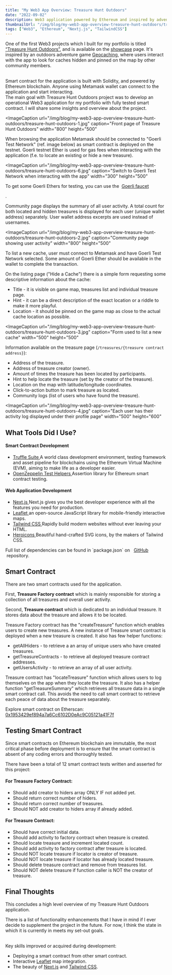 ```yaml
---
title: "My Web3 App Overview: Treasure Hunt Outdoors"
date: "2022-09-02"
description: Web3 application powered by Ethereum and inspired by adventure game Geocaching, where community can look for caches pinned on the game map or create new challanges for other adventure enthusiasts.
thumbnailUrl: "/img/blog/my-web3-app-overview-treasure-hunt-outdoors/treasure-hunt-outdoors-1.jpg"
tags: ["Web3", "Ethereum", "Nextj.js", "TailwindCSS"]
---
```


One of the first Web3 projects which I built for my portfolio is titled [“Treasure Hunt Outdoors”](https://treasure-hunt-outdoors.dovydas.io), and is available on the [showcase](/showcase) page.
It's inspired by an outdoors adventure game <a href="https://www.geocaching.com" target="_blank">Geocaching</a>, where users interact with the app to look for caches hidden and pinned on the map by other community members.

<br />
Smart contract for the application is built with Solidity, and powered by Ethereum
blockchain. Anyone using Metamask wallet can connect to the application and start
interacting.

<br />
The main goal with Treasure Hunt Outdoors project was to develop an operational Web3
application for my portfolio with fully tested smart contract. I will share some
insights and overview about the project.

<ImageCaption
  url="/img/blog/my-web3-app-overview-treasure-hunt-outdoors/treasure-hunt-outdoors-1.jpg"
  caption="Front page of Treasure Hunt Outdoors"
  width="800"
  height="500"
></ImageCaption>

When browsing the application Metamask should be connected to "Goerli Test Network" (ref. image below) as smart contract is deployed on the testnet.
Goerli testnet Ether is used for gas fees when interacting with the application
(f.e. to locate an existing or hide a new treasure).

<ImageCaption
  url="/img/blog/my-web3-app-overview-treasure-hunt-outdoors/treasure-hunt-outdoors-6.jpg"
  caption="Switch to Goerli Test Network when interacting with the app"
  width="300"
  height="500"
></ImageCaption>

<InformationalText>
  To get some Goerli Ethers for testing, you can use the&nbsp;
  <a href="https://goerli-faucet.pk910.de" target="_blank">
    Goerli faucet
  </a>
  <p>.</p>
</InformationalText>

Community page displays the summary of all user activity.
A total count for both located and hidden treasures is displayed for each user (unique wallet address) separately.
User wallet address excerpts are used instead of usernames.

<ImageCaption
  url="/img/blog/my-web3-app-overview-treasure-hunt-outdoors/treasure-hunt-outdoors-2.jpg"
  caption="Community page showing user activity"
  width="800"
  height="500"
></ImageCaption>

To list a new cache, user must connect to Metamask and have Goerli Test Network selected. Some amount of Goerli Ether should be available in the wallet to complete the transaction.

On the listing page ("Hide a Cache") there is a simple form requesting some descriptive information about the cache:

- Title - it is visible on game map, treasures list and individual treasure page.
- Hint - it can be a direct description of the exact location or a riddle to make it more playful.
- Location - it should be pinned on the game map as close to the actual cache location as possible.

<ImageCaption
  url="/img/blog/my-web3-app-overview-treasure-hunt-outdoors/treasure-hunt-outdoors-3.jpg"
  caption="Form used to list a new cache"
  width="500"
  height="500"
></ImageCaption>

Information available on the treasure page (`/treasures/{treasure contract address}`):

- Address of the treasure.
- Address of treasure creator (owner).
- Amount of times the treasure has been located by participants.
- Hint to help locate the treasure (set by the creator of the treasure).
- Location on the map with latitude/longitude coordinates.
- Click-to-action button to mark treasure as located.
- Community logs (list of users who have found the treasure).

<ImageCaption
  url="/img/blog/my-web3-app-overview-treasure-hunt-outdoors/treasure-hunt-outdoors-4.jpg"
  caption="Each user has their activity log displayed under their profile page"
  width="500"
  height="600"
></ImageCaption>

## What Tools Did I Use?

#### Smart Contract Development

- <a href="https://trufflesuite.com" target="_blank">
    Truffle Suite
  </a>
  A world class development environment, testing framework and asset pipeline for
  blockchains using the Ethereum Virtual Machine (EVM), aiming to make life as a
  developer easier.

- <a href="https://docs.openzeppelin.com/test-helpers" target="_blank">
    OpenZeppelin Test Helpers
  </a>
  Assertion library for Ethereum smart contract testing.

#### Web Application Development

- <a href="https://nextjs.org/" target="_blank">
    Next.js
  </a>
  Next.js gives you the best developer experience with all the features you need
  for production.

- <a href="https://leafletjs.com" target="_blank">
    Leaflet
  </a>
  an open-source JavaScript library for mobile-friendly interactive maps.

- <a href="https://tailwindcss.com" target="_blank">
    Tailwind CSS
  </a>
  Rapidly build modern websites without ever leaving your HTML.

- <a href="https://heroicons.com" target="_blank">
    Heroicons
  </a>
  Beautiful hand-crafted SVG icons, by the makers of Tailwind CSS.

<InformationalText>
  Full list of dependencies can be found in `package.json` on
  &nbsp;
  <a href="https://github.com/dovydinho/treasure-hunt-outdoors" target="_blank">
    GitHub
  </a>
  &nbsp;repository.
</InformationalText>

## Smart Contract

There are two smart contracts used for the application.

First, **Treasure Factory contract** which is mainly responsible for storing a collection of all treasures and overall user activity.

Second, **Treasure contract** which is dedicated to an individual treasure. It stores data about the treasure and allows it to be located.

Treasure Factory contract has the "createTreasure" function which enables users to create new treasures.
A new instance of Treasure smart contract is deployed when a new treasure is created.
It also has few helper functions:

- getAllHiders - to retrieve a an array of unique users who have created treasures.
- getTreasureContracts - to retrieve all deployed treasure contract addresses.
- getUsersActivity - to retrieve an array of all user activity.

Treasure contract has "locateTreasure" function which allows users to log themselves on the app when they locate the treasure.
It also has a helper function "getTreasureSummary" which retrieves all treasure data in a single smart contract call.
This avoids the need to call smart contract to retrieve each peace of data about the treasure separately.

<InformationalText>
  Explore smart contract on Etherscan:&nbsp;
  <a
    href="https://goerli.etherscan.io/address/0x1953429ef894a7a6Cc6102D0eAc9C05121a41F7f"
    target="_blank"
  >
    0x1953429ef894a7a6Cc6102D0eAc9C05121a41F7f
  </a>
</InformationalText>

## Testing Smart Contract

Since smart contracts on Ethereum blockchain are immutable, the most critical phase before deployment is to ensure that the smart contract is absent of any coding errors and thoroughly tested.

There have been a total of 12 smart contract tests written and asserted for this project:

#### For Treasure Factory Contract:

- Should add creator to hiders array ONLY IF not added yet.
- Should return correct number of hiders.
- Should return correct number of treasures.
- Should NOT add creator to hiders array if already added.

#### For Treasure Contract:

- Should have correct initial data.
- Should add activity to factory contract when treasure is created.
- Should locate treasure and increment located count.
- Should add activity to factory contract after treasure is located.
- Should NOT locate treasure if locator is creator of treasure.
- Should NOT locate treasure if locator has already located treasure.
- Should delete treasure contract and remove from treasures list.
- Should NOT delete treasure if function caller is NOT the creator of treasure.

## Final Thoughts

This concludes a high level overview of my Treasure Hunt Outdoors application.

There is a list of functionality enhancements that I have in mind if I ever decide to supplement the project in the future.
For now, I think the state in which it is currently in meets my set-out goals.

<br />
Key skills improved or acquired during development:

- Deploying a smart contract from other smart contract.
- Interactive <a href="https://leafletjs.com" target="_blank">Leaflet</a> map integration.
- The beauty of <a href="https://nextjs.org/" target="_blank">Next.js</a> and <a href="https://tailwindcss.com" target="_blank">Tailwind CSS</a>.
